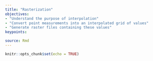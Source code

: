 ```yaml
---
title: "Rasterization"
objectives:
- "Understand the purpose of interpolation"
- "Convert point measurements into an interpolated grid of values"
- "Generate raster files containing these values"
keypoints:

source: Rmd
---
```


```r
knitr::opts_chunk$set(echo = TRUE)
```
